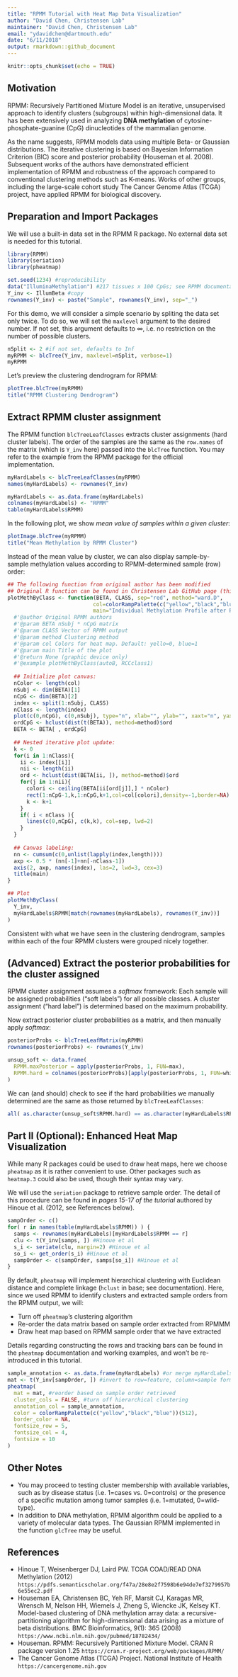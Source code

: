 ```yaml
---
title: "RPMM Tutorial with Heat Map Data Visualization"
author: "David Chen, Christensen Lab"
maintainer: "David Chen, Christensen Lab"
email: "ydavidchen@dartmouth.edu"
date: "6/11/2018"
output: rmarkdown::github_document
---
```


```r
knitr::opts_chunk$set(echo = TRUE)
```

## Motivation

RPMM: Recursively Partitioned Mixture Model is an iterative, unsupervised approach to identify clusters (subgroups) within high-dimensional data. It has been extensively used in analyzing **DNA methylation** of cytosine-phosphate-guanine (CpG) dinucleotides of the mammalian genome.

As the name suggests, RPMM models data using multiple Beta- or Gaussian distributions. The iterative clustering is based on Bayesian Information Criterion (BIC) score and posterior probability (Houseman et al. 2008). Subsequent works of the authors have demonstrated efficient implementation of RPMM and robustness of the approach compared to conventional clustering methods such as K-means. Works of other groups, including the large-scale cohort study The Cancer Genome Atlas (TCGA) project, have applied RPMM for biological discovery.

## Preparation and Import Packages

We will use a built-in data set in the RPMM R package. No external data set is needed for this tutorial. 
```r
library(RPMM)
library(seriation)
library(pheatmap)

set.seed(1234) #reproducibility
data("IlluminaMethylation") #217 tissues x 100 CpGs; see RPMM documentation
Y_inv <- IllumBeta #copy
rownames(Y_inv) <- paste("Sample", rownames(Y_inv), sep="_")
```

For this demo, we will consider a simple scenario by spliting the data set only twice. To do so, we will set the `maxlevel` argument to the desired number. If not set, this argument defaults to $\infty$, i.e. no restriction on the number of possible clusters.

```r
nSplit <- 2 #if not set, defaults to Inf
myRPMM <- blcTree(Y_inv, maxlevel=nSplit, verbose=1)
myRPMM
```

Let's preview the clustering dendrogram for RPMM:

```r
plotTree.blcTree(myRPMM)
title("RPMM Clustering Dendrogram")
```

## Extract RPMM cluster assignment

The RPMM function `blcTreeLeafClasses` extracts cluster assignments (hard cluster labels). The order of the samples are the same as the `row.names` of the matrix (which is `Y_inv` here) passed into the `blcTree` function. You may refer to the example from the RPMM package for the official implementation.

```r
myHardLabels <- blcTreeLeafClasses(myRPMM)
names(myHardLabels) <- rownames(Y_inv) 

myHardLabels <- as.data.frame(myHardLabels)
colnames(myHardLabels) <- "RPMM"
table(myHardLabels$RPMM)
```

In the following plot, we show *mean value of samples within a given cluster*:

```r
plotImage.blcTree(myRPMM)
title("Mean Methylation by RPMM Cluster")
```

Instead of the mean value by cluster, we can also display sample-by-sample methylation values according to RPMM-determined sample (row) order:

```r
## The following function from original author has been modified
## Original R function can be found in Christensen Lab GitHub page (this repo)
plotMethByClass <- function(BETA, CLASS, sep="red", method="ward.D",
                           col=colorRampPalette(c("yellow","black","blue"))(128),
                           main="Individual Methylation Profile after RPMM Clustering"){
  #'@author Original RPMM authors
  #'@param BETA nSubj * nCpG matrix
  #'@param CLASS Vector of RPMM output
  #'@param method Clustering method
  #'@param col Colors for heat map. Default: yello=0, blue=1
  #'@param main Title of the plot
  #'@return None (graphic device only)
  #'@example plotMethByClass(autoB, RCCclass1)
  
  ## Initialize plot canvas:
  nColor <- length(col)
  nSubj <- dim(BETA)[1]
  nCpG <- dim(BETA)[2]
  index <- split(1:nSubj, CLASS)
  nClass <- length(index)
  plot(c(0,nCpG), c(0,nSubj), type="n", xlab="", ylab="", xaxt="n", yaxt="n", bty="n")
  ordCpG <- hclust(dist(t(BETA)), method=method)$ord
  BETA <- BETA[ , ordCpG]
  
  ## Nested iterative plot update:
  k <- 0
  for(i in 1:nClass){
    ii <- index[[i]]
    nii <- length(ii)
    ord <- hclust(dist(BETA[ii, ]), method=method)$ord
    for(j in 1:nii){
      colori <- ceiling(BETA[ii[ord[j]],] * nColor)
      rect(1:nCpG-1,k,1:nCpG,k+1,col=col[colori],density=-1,border=NA)
      k <- k+1
    }
    if( i < nClass ){ 
      lines(c(0,nCpG), c(k,k), col=sep, lwd=2)
    }
  }
  
  ## Canvas labeling:
  nn <- cumsum(c(0,unlist(lapply(index,length))))
  axp <- 0.5 * (nn[-1]+nn[-nClass-1])
  axis(2, axp, names(index), las=2, lwd=3, cex=3)
  title(main)
}

## Plot
plotMethByClass(
  Y_inv,
  myHardLabels$RPMM[match(rownames(myHardLabels), rownames(Y_inv))]
)
```

Consistent with what we have seen in the clustering dendrogram, samples within each of the four RPMM clusters were grouped nicely together.

## (Advanced) Extract the posterior probabilities for the cluster assigned

RPMM cluster assignment assumes a *softmax* framework: Each sample will be assigned probabilities ("soft labels") for all possible classes. A cluster assignment ("hard label") is determined based on the maximum probability.

Now extract posterior cluster probabilities as a matrix, and then manually apply *softmax*:

```r
posteriorProbs <- blcTreeLeafMatrix(myRPMM)
rownames(posteriorProbs) <- rownames(Y_inv)

unsup_soft <- data.frame(
  RPMM.maxPosterior = apply(posteriorProbs, 1, FUN=max),
  RPMM.hard = colnames(posteriorProbs)[apply(posteriorProbs, 1, FUN=which.max)]
)
```

We can (and should) check to see if the hard probabilities we manually determined are the same as those returned by `blcTreeLeafClasses`:

```r
all( as.character(unsup_soft$RPMM.hard) == as.character(myHardLabels$RPMM)  )
```

## Part II (Optional): Enhanced Heat Map Visualization

While many R packages could be used to draw heat maps, here we choose `pheatmap` as it is rather convenient to use. Other packages such as `heatmap.3` could also be used, though their syntax may vary. 

We will use the `seriation` package to retrieve sample order. The detail of this procedure can be found in *pages 15-17 of the tutorial* authored by Hinoue et al. (2012, see References below).

```r
sampOrder <- c()
for( r in names(table(myHardLabels$RPMM)) ) {
  samps <- rownames(myHardLabels)[myHardLabels$RPMM == r]
  clu <- t(Y_inv[samps, ]) #Hinoue et al
  s_i <- seriate(clu, margin=2) #Hinoue et al
  so_i <- get_order(s_i) #Hinoue et al
  sampOrder <- c(sampOrder, samps[so_i]) #Hinoue et al
}
```

By default, `pheatmap` will implement hierarchical clustering with Euclidean distance and complete linkage (`hclust` in base; see documentation). Here, since we used RPMM to identify clusters and extracted sample orders from the RPMM output, we will:

* Turn off `pheatmap`'s clustering algorithm
* Re-order the data matrix based on sample order extracted from RPMMM
* Draw heat map based on RPMM sample order that we have extracted

Details regarding constructing the rows and tracking bars can be found in the `pheatmap` documentation and working examples, and won't be re-introduced in this tutorial.

```r
sample_annotation <- as.data.frame(myHardLabels) #or merge myHardLabels into existing annotation
mat <- t(Y_inv[sampOrder, ]) #invert to row=feature, column=sample format
pheatmap(
  mat = mat, #reorder based on sample order retrieved
  cluster_cols = FALSE, #turn off hierarchical clustering
  annotation_col = sample_annotation,
  color = colorRampPalette(c("yellow","black","blue"))(512),
  border_color = NA,
  fontsize_row = 5,
  fontsize_col = 4,
  fontsize = 10
)
```

## Other Notes

* You may proceed to testing cluster membership with available variables, such as by disease status (i.e. 1=cases vs. 0=controls) or the presence of a specific mutation among tumor samples (i.e. 1=mutated, 0=wild-type).
* In addition to DNA methylation, RPMM algorithm could be applied to a variety of molecular data types. The Gaussian RPMM implemented in the function `glcTree` may be useful.

## References

* Hinoue T, Weisenberger DJ, Laird PW. TCGA COAD/READ DNA Methylation (2012) `https://pdfs.semanticscholar.org/f47a/28e8e2f7598b6e94de7ef3279957b6e55ec2.pdf`
* Houseman EA, Christensen BC, Yeh RF, Marsit CJ, Karagas MR, Wrensch M, Nelson HH, Wiemels J, Zheng S, Wiencke JK, Kelsey KT. Model-based clustering of DNA methylation array data: a recursive-partitioning algorithm for high-dimensional data arising as a mixture of beta distributions. BMC Bioinformatics, 9(1): 365 (2008) `https://www.ncbi.nlm.nih.gov/pubmed/18782434/`
* Houseman. RPMM: Recursively Partitioned Mixture Model. CRAN R package version 1.25 `https://cran.r-project.org/web/packages/RPMM/`
* The Cancer Genome Atlas (TCGA) Project. National Institute of Health `https://cancergenome.nih.gov`
